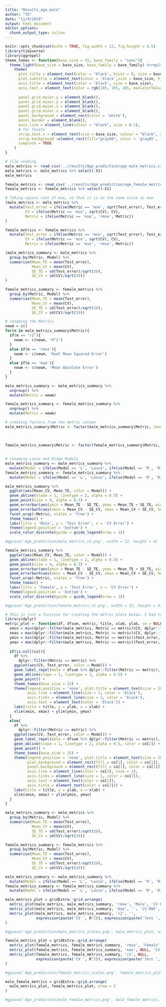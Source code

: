 ```yaml
---
title: "Results_age_male"
author: "TS"
date: "11/9/2019"
output: html_document
editor_options: 
  chunk_output_type: inline
---
```


```r
knitr::opts_chunk$set(echo = TRUE, fig.width = 12, fig.height = 4.5)
library(tidyverse)
library(ggrepel)
theme_tomas <- function(base_size = 15, base_family = "sans"){
  theme_light(base_size = base_size, base_family = base_family) %+replace%
    theme(
      plot.title = element_text(color = 'black', hjust = 0, size = base_size, vjust = 0, margin = margin(0,0,0.4,0, 'cm')),
      plot.subtitle = element_text(color = 'black',size = base_size, hjust = 0),
      axis.title = element_text(color = 'black', size = base_size),
      axis.text = element_text(color = rgb(105, 105, 105, maxColorValue = 255),size = base_size),
      
      panel.grid.major.y = element_blank(),
      panel.grid.minor.y = element_blank(),
      panel.grid.major.x = element_blank(),
      panel.grid.minor.x = element_blank(),
      panel.background = element_rect(color = 'white'),
      panel.border = element_blank(), 
      axis.line = element_line(colour = "black", size = 0.1),
      # for facets
      strip.text.x = element_text(size = base_size, colour = "black", margin = margin(0.05,0.05,0.05,0.05,'cm')), 
      strip.background =element_rect(fill="gray90", color = 'gray85', linetype = NULL),
      complete = TRUE
    )
}
```

```r
# file reading
male_metrics <- read_csv('../results/Age_prediction/age_male_metrics.csv')
male_metrics <- male_metrics %>% select(-X1)
male_metrics

female_metrics <- read_csv('../results/Age_prediction/age_female_metrics.csv')
female_metrics <- female_metrics %>% select(-X1)

# Taking square root of mse, so that it is on the same scale as mae
(male_metrics <- male_metrics %>% 
  mutate(Test_error = ifelse(Metric == 'mse', sqrt(Test_error), Test_error), 
         CV = ifelse(Metric == 'mse', sqrt(CV), CV), 
         Metric = ifelse(Metric == 'mse', 'rmse', Metric))
)

female_metrics <- female_metrics %>% 
  mutate(Test_error = ifelse(Metric == 'mse', sqrt(Test_error), Test_error), 
         CV = ifelse(Metric == 'mse', sqrt(CV), CV), 
         Metric = ifelse(Metric == 'mse', 'rmse', Metric))

(male_metrics_summary <- male_metrics %>% 
  group_by(Metric, Model) %>% 
  summarise(Mean_TE = mean(Test_error), 
            Mean_CV = mean(CV), 
            SE_TE = sd(Test_error)/sqrt(20), 
            SE_CV = sd(CV)/sqrt(20))
)

female_metrics_summary <- female_metrics %>% 
  group_by(Metric, Model) %>% 
  summarise(Mean_TE = mean(Test_error), 
            Mean_CV = mean(CV), 
            SE_TE = sd(Test_error)/sqrt(20), 
            SE_CV = sd(CV)/sqrt(20))

# renaming the Metrics
newm = c()
for(m in male_metrics_summary$Metric){
  if(m == 'r2'){
    newm <- c(newm, 'R^2')
  }
  else if(m == 'rmse'){
    newm <- c(newm, 'Root Mean Squared Error')
  }
  else if(m == 'mae'){
    newm <- c(newm, 'Mean Absolute Error')
  }
}

male_metrics_summary <- male_metrics_summary %>% 
  ungroup() %>% 
  mutate(Metric = newm)

female_metrics_summary <- female_metrics_summary %>% 
  ungroup() %>% 
  mutate(Metric = newm)

# creating factors from the metric column
male_metrics_summary$Metric <- factor(male_metrics_summary$Metric, levels = c('Root Mean Squared Error', 
                                                                              'Mean Absolute Error',
                                                                              'R^2'))

female_metrics_summary$Metric <- factor(female_metrics_summary$Metric, levels = c('Root Mean Squared Error', 
                                                                              'Mean Absolute Error',
                                                                              'R^2'))
# renaming Lasso and Ridge Models
male_metrics_summary <- male_metrics_summary %>% 
  mutate(Model = ifelse(Model == 'L', 'Lasso', ifelse(Model == 'R', 'Ridge', Model)))
female_metrics_summary <- female_metrics_summary %>% 
  mutate(Model = ifelse(Model == 'L', 'Lasso', ifelse(Model == 'R', 'Ridge', Model)))
```


```r
male_metrics_summary %>% 
  ggplot(aes(Mean_CV, Mean_TE, color = Model)) +
  geom_abline(slope = 1, linetype = 2, alpha = 0.5) +
  geom_point(size = 4, alpha = 0.5) + 
  geom_errorbar(aes(ymin = Mean_TE - SE_TE, ymax = Mean_TE + SE_TE, width = Mean_TE/30)) + 
  geom_errorbarh(aes(xmin = Mean_CV - SE_CV, xmax = Mean_CV + SE_CV, height = Mean_CV/30)) + 
  facet_wrap(~Metric, scales = 'free') + 
  theme_tomas() + 
  labs(title = 'Male', y = 'Test Error', x = 'CV Error') +
  theme(legend.position = 'bottom') + 
  scale_color_discrete(guide = guide_legend(nrow = 1))

#ggsave('Age_prediction/male_metrics_v1.png', width = 12, height = 4)
```

```r
female_metrics_summary %>% 
  ggplot(aes(Mean_CV, Mean_TE, color = Model)) +
  geom_abline(slope = 1, linetype = 2, alpha = 0.5) +
  geom_point(size = 4, alpha = 0.5) + 
  geom_errorbar(aes(ymin = Mean_TE - SE_TE, ymax = Mean_TE + SE_TE, width = Mean_TE/30)) + 
  geom_errorbarh(aes(xmin = Mean_CV - SE_CV, xmax = Mean_CV + SE_CV, height = Mean_CV/30)) + 
  facet_wrap(~Metric, scales = 'free') + 
  theme_tomas() + 
  labs(title = 'Female', y = 'Test Error', x = 'CV Error') +
  theme(legend.position = 'bottom') + 
  scale_color_discrete(guide = guide_legend(nrow = 1))

#ggsave('Age_prediction/female_metrics_v1.png', width = 12, height = 4)
```

```r
# This is just a function for creating the metric plots below. I had to create it myself because MSE, MAE and R^2 are on different scales and I wanted to control that. So basically it is simple custom facet_grid
library(dplyr)
metric_plot <- function(df, dfsum, metric, title, xlab, ylab, co = NULL){
  xmin = min(dplyr::filter(male_metrics, Metric == metric)$CV, dplyr::filter(female_metrics, Metric == metric)$CV)
  xmax = max(dplyr::filter(male_metrics, Metric == metric)$CV, dplyr::filter(female_metrics, Metric == metric)$CV)
  ymin = min(dplyr::filter(male_metrics, Metric == metric)$Test_error, dplyr::filter(female_metrics, Metric == metric)$Test_error)
  ymax = max(dplyr::filter(male_metrics, Metric == metric)$Test_error, dplyr::filter(female_metrics, Metric == metric)$Test_error)
  
  if(is.null(co)){
    df %>% 
      dplyr::filter(Metric == metric) %>% 
    ggplot(aes(CV, Test_error, color = Model)) + 
    geom_label_repel(data = dfsum %>% dplyr::filter(Metric == metric), aes(x = Mean_CV, y = Mean_TE, label = Model), size = 5, alpha = 1) +
    geom_abline(slope = 1, linetype = 2, alpha = 0.5) +
    geom_point() + 
    theme_tomas(base_size = 15) + 
    theme(legend.position = 'none', plot.title = element_text(size = 20),
          axis.line = element_line(size = 1, color = 'black'), 
          axis.ticks = element_line(size = 1, color = 'black'), 
          axis.text = element_text(color = 'black')) + 
    labs(title = title, y = ylab, x = xlab) +
    xlim(xmin, xmax) + ylim(ymin, ymax) 
  }
  else{
    df %>% 
      dplyr::filter(Metric == metric) %>% 
    ggplot(aes(CV, Test_error, color = Model)) + 
    geom_label_repel(data = dfsum %>% dplyr::filter(Metric == metric), aes(x = Mean_CV, y = Mean_TE, label = Model), size = 5, alpha = 1, fill = co[1], color = co[2]) +
    geom_abline(slope = 1, linetype = 2, alpha = 0.5, color = co[2]) +
    geom_point() + 
    theme_tomas(base_size = 15) + 
    theme(legend.position = 'none', plot.title = element_text(size = 20),
          plot.background = element_rect(fill = co[1], color = co[1]), 
          panel.background = element_rect(fill = co[1], color = co[1]), 
          axis.line = element_line(color = co[2], size = 1), 
          axis.ticks = element_line(size = 1, color = co[2]), 
          axis.text = element_text(color = co[2]), 
          axis.title = element_text(color = co[2])) + 
    labs(title = title, y = ylab, x = xlab) +
    xlim(xmin, xmax) + ylim(ymin, ymax)
  }
}
```

```r
male_metrics_summary <- male_metrics %>% 
  group_by(Metric, Model) %>% 
  summarise(Mean_TE = mean(Test_error), 
            Mean_CV = mean(CV), 
            SE_TE = sd(Test_error)/sqrt(20), 
            SE_CV = sd(CV)/sqrt(20))

female_metrics_summary <- female_metrics %>% 
  group_by(Metric, Model) %>% 
  summarise(Mean_TE = mean(Test_error), 
            Mean_CV = mean(CV), 
            SE_TE = sd(Test_error)/sqrt(20), 
            SE_CV = sd(CV)/sqrt(20))

male_metrics_summary <- male_metrics_summary %>% 
  mutate(Model = ifelse(Model == 'L', 'Lasso', ifelse(Model == 'R', 'Ridge', Model)))
female_metrics_summary <- female_metrics_summary %>% 
  mutate(Model = ifelse(Model == 'L', 'Lasso', ifelse(Model == 'R', 'Ridge', Model)))
```


```r
male_metrics_plot = gridExtra::grid.arrange(
  metric_plot(male_metrics, male_metrics_summary, 'rmse', 'Male', 'CV RMSE', 'Test RMSE'),
  metric_plot(male_metrics, male_metrics_summary, 'mae', '', 'CV MAE', 'Test MAE'),
  metric_plot(male_metrics, male_metrics_summary, 'r2', '', 
              expression(paste('CV ', R^2)), expression(paste('Test ', R^2))), nrow = 1
)

#ggsave('Age_prediction/male_metrics_scales.png', male_metrics_plot, width = 12, height = 4.5)
```

```r
female_metrics_plot = gridExtra::grid.arrange(
  metric_plot(female_metrics, female_metrics_summary, 'rmse', 'Female', 'CV RMSE', 'Test RMSE'),
  metric_plot(female_metrics, female_metrics_summary, 'mae', NULL, 'CV MAE', 'Test MAE'),
  metric_plot(female_metrics, female_metrics_summary, 'r2', NULL, 
              expression(paste('CV ', R^2)), expression(paste('Test ', R^2))), nrow = 1
)

#ggsave('Age_prediction/female_metrics_scales.png', female_metrics_plot, width = 12, height = 4.5)
```

```r
male_female_metrics = gridExtra::grid.arrange(
  male_metrics_plot, female_metrics_plot, nrow = 2
)

#ggsave('Age_prediction/male_female_metrics.png', male_female_metrics, width = 16, height = 9)
```
